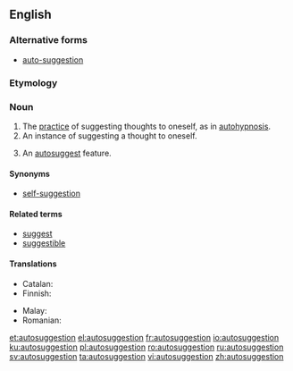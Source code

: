 ==English==
{{wikipedia}}

===Alternative forms===
* [[auto-suggestion]]

===Etymology===
{{prefix|auto|suggestion|lang=en}}

===Noun===
{{en-noun}}

# The [[practice]] of suggesting thoughts to oneself, as in [[autohypnosis]].
# An instance of suggesting a thought to oneself.
# {{cx|computing|uncountable|lang=en}} An [[autosuggest]] feature.

====Synonyms====
* [[self-suggestion]]

====Related terms====
* [[suggest]]
* [[suggestible]]

====Translations====
{{trans-top|suggesting thoughts to oneself}}
* Catalan: {{t|ca|autosuggestió|f}}
* Finnish: {{t|fi|itsesuggestio}}
{{trans-mid}}
* Malay: {{t|ms|saranan kendiri}}
* Romanian: {{t+|ro|autosugestie|f}}
{{trans-bottom}}

[[et:autosuggestion]]
[[el:autosuggestion]]
[[fr:autosuggestion]]
[[io:autosuggestion]]
[[ku:autosuggestion]]
[[pl:autosuggestion]]
[[ro:autosuggestion]]
[[ru:autosuggestion]]
[[sv:autosuggestion]]
[[ta:autosuggestion]]
[[vi:autosuggestion]]
[[zh:autosuggestion]]